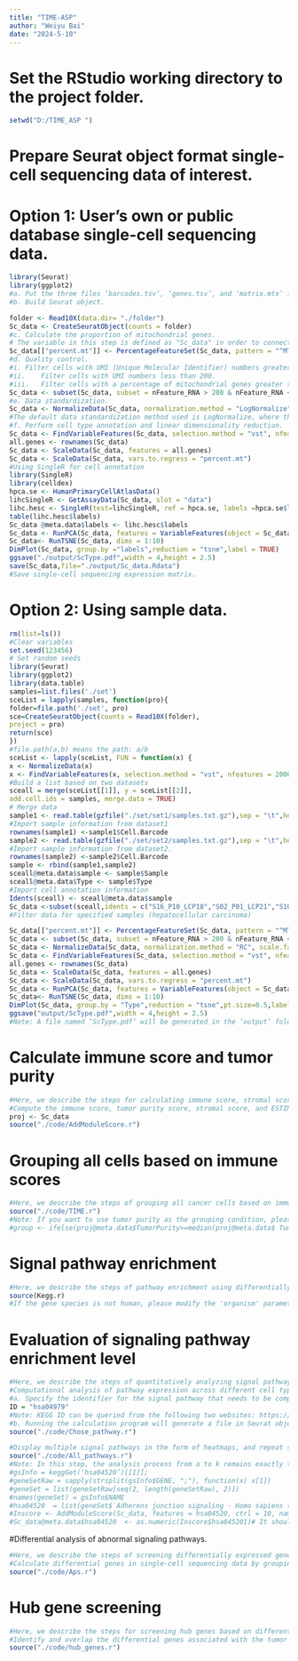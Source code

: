 ```yaml
---
title: "TIME-ASP"
author: "Weiyu Bai"
date: "2024-5-10"
---
```

# Set the RStudio working directory to the project folder.
```r
setwd("D:/TIME_ASP ")
```
# Prepare Seurat object format single-cell sequencing data of interest. 
# Option 1: User’s own or public database single-cell sequencing data.
```r
library(Seurat)
library(ggplot2)
#a.	Put the three files ‘barcodes.tsv’, ‘genes.tsv’, and ‘matrix.mtx’ into the 'folder' folder
#b.	Build Seurat object.

folder <- Read10X(data.dir= "./folder")
Sc_data <- CreateSeuratObject(counts = folder)
#c.	Calculate the proportion of mitochondrial genes.
# The variable in this step is defined as "Sc_data" in order to connect with the analysis steps of subsequent sample data.
Sc_data[["percent.mt"]] <- PercentageFeatureSet(Sc_data, pattern = "^MT-")
#d.	Quality control.
#i.	Filter cells with UMI (Unique Molecular Identifier) numbers greater than 2500. 
#ii.	Filter cells with UMI numbers less than 200.
#iii.	Filter cells with a percentage of mitochondrial genes greater than 5% of the total number of genes
Sc_data <- subset(Sc_data, subset = nFeature_RNA > 200 & nFeature_RNA < 2500 & percent.mt < 5)
#e.	Data standardization.
Sc_data <- NormalizeData(Sc_data, normalization.method = "LogNormalize", scale.factor = 10000)
#The default data standardization method used is LogNormalize, where the total expression level of each cell is standardized to 10000, and then log is taken as the logarithm; The results are stored in Sc_data["RNA"] @ data.
#f.	Perform cell type annotation and linear dimensionality reduction.
Sc_data <- FindVariableFeatures(Sc_data, selection.method = "vst", nfeatures = 2000)
all.genes <- rownames(Sc_data)
Sc_data <- ScaleData(Sc_data, features = all.genes)
Sc_data <- ScaleData(Sc_data, vars.to.regress = "percent.mt")
#Using SingleR for cell annotation
library(SingleR)
library(celldex)
hpca.se <- HumanPrimaryCellAtlasData()
lihcSingleR <- GetAssayData(Sc_data, slot = "data")
lihc.hesc <- SingleR(test=lihcSingleR, ref = hpca.se, labels =hpca.se$label.main)
table(lihc.hesc$labels)
Sc_data @meta.data$labels <- lihc.hesc$labels
Sc_data <- RunPCA(Sc_data, features = VariableFeatures(object = Sc_data))
Sc_data<- RunTSNE(Sc_data, dims = 1:10)
DimPlot(Sc_data, group.by ="labels",reduction = "tsne",label = TRUE)
ggsave("./output/ScType.pdf",width = 4,height = 2.5)
save(Sc_data,file="./output/Sc_data.Rdata")
#Save single-cell sequencing expression matrix.
```
# Option 2: Using sample data.
```r
rm(list=ls())
#Clear variables
set.seed(123456)
# Set random seeds
library(Seurat)
library(ggplot2)
library(data.table)
samples=list.files('./set')
sceList = lapply(samples, function(pro){ 
folder=file.path('./set', pro) 
sce=CreateSeuratObject(counts = Read10X(folder),
project = pro)
return(sce)
})
#file.path(a,b) means the path: a/b
sceList <- lapply(sceList, FUN = function(x) {
x <- NormalizeData(x)
x <- FindVariableFeatures(x, selection.method = "vst", nfeatures = 2000)})
#Build a list based on two datasets
sceall = merge(sceList[[1]], y = sceList[[2]], 
add.cell.ids = samples, merge.data = TRUE) 
# Merge data 
sample1 <- read.table(gzfile("./set/set1/samples.txt.gz"),sep = "\t",header = T)
#Import sample information from dataset1
rownames(sample1) <-sample1$Cell.Barcode
sample2 <- read.table(gzfile("./set/set2/samples.txt.gz"),sep = "\t",header = T)
#Import sample information from dataset2.
rownames(sample2) <-sample2$Cell.Barcode
sample <- rbind(sample1,sample2)
sceall@meta.data$sample <- sample$Sample
sceall@meta.data$Type <- sample$Type
#Import cell annotation information
Idents(sceall) <- sceall@meta.data$sample
Sc_data <-subset(sceall,idents = c("S16_P10_LCP18","S02_P01_LCP21","S10_P05_LCP23","S07_P02_LCP28","S12_P07_LCP30","S21_P13_LCP37","S15_P09_LCP38","S351_P10_LCP34","S364_P21_LCP65"),invert = FALSE)
#Filter data for specified samples (hepatocellular carcinoma)

Sc_data[["percent.mt"]] <- PercentageFeatureSet(Sc_data, pattern = "^MT-")
Sc_data <- subset(Sc_data, subset = nFeature_RNA > 200 & nFeature_RNA < 2500 & percent.mt < 5)
Sc_data <- NormalizeData(Sc_data, normalization.method = "RC", scale.factor = 10000)
Sc_data <- FindVariableFeatures(Sc_data, selection.method = "vst", nfeatures = 2000)
all.genes <- rownames(Sc_data)
Sc_data <- ScaleData(Sc_data, features = all.genes)
Sc_data <- ScaleData(Sc_data, vars.to.regress = "percent.mt")
Sc_data <- RunPCA(Sc_data, features = VariableFeatures(object = Sc_data))
Sc_data<- RunTSNE(Sc_data, dims = 1:10)
DimPlot(Sc_data, group.by = "Type",reduction = "tsne",pt.size=0.5,label = FALSE)
ggsave("output/ScType.pdf",width = 4,height = 2.5)
#Note: A file named ‘ScType.pdf’ will be generated in the ‘output’ folder. If you need to eliminate batch effects from your data, you can utilize the Integration method from the Seurat package or the harmony30 package. This step uses data from liver cancer patients in the GSE125449 dataset in the GEO database, with patient numbers listed as follows: "S16-P10-LCP18", "S02-P01-LCP21", "S10-P05-LCP23", "S07-P02-LCP28", "S12-007-LCP30", "S21P13-LCP37", "S15-P09-LCP38", "S351-P10-LCP34", "S364-P21-LCP65"
```
# Calculate immune score and tumor purity
```r
#Here, we describe the steps for calculating immune score, stromal score, tumor purity score, and estimate score based on the ESTIMATE R package.
#Compute the immune score, tumor purity score, stromal score, and ESTIMATE score. 
proj <- Sc_data
source("./code/AddModuleScore.r")
```
# Grouping all cells based on immune scores
```r
#Here, we describe the steps of grouping all cancer cells based on immune scores. Grouping is performed based on the calculated immune scores from the previous step (or based on tumor purity), and the FindMarkers() function is used for differential analysis. 
source("./code/TIME.r")
#Note: If you want to use tumor purity as the grouping condition, please open the ‘Estimate.r’ file and modify the grouping code as follows:
#group <- ifelse(proj@meta.data$TumorPurity>=median(proj@meta.data$ TumorPurity),' TumorPurity_high',' TumorPurity_low')

```
# Signal pathway enrichment
```r
#Here, we describe the steps of pathway enrichment using differentially expressed genes obtained through immune scoring grouping.
source(Kegg.r)
#If the gene species is not human, please modify the 'organism' parameter in the Kegg.r code according to the abbreviation of the queried species. Please refer to 'https://www.genome.jp/kegg/catalog/org_list.html' for the abbreviations of the specific species. For detailed explanations of other additional parameters, please refer to the usage guide of the 'clusterProfiler' R package.
```
# Evaluation of signaling pathway enrichment level
```r
#Here, we describe the steps of quantitatively analyzing signal pathways using the 'AddModuleScore' function.
#Computational analysis of pathway expression across different cell types.
#a.	Specify the identifier for the signal pathway that needs to be computed. Using ‘Cholesterol metabolism’ as an example, input the identifier for Cholesterol metabolism.
ID = "hsa04979"
#Note: KEGG ID can be queried from the following two websites: https://www.kegg.jp/ Or http://lmmd.ecust.edu.cn/netinfer/get_results.php?id=6248
#b.	Running the calculation program will generate a file in Seurat object format named Inscore, and the calculated scores will be named after the first word of the signal pathway, contained within the Inscore file.
source("./code/Chose_pathway.r")

#Display multiple signal pathways in the form of heatmaps, and repeat steps 6a-6d. Here, we will use signal pathways such as hsa05200, hsa04510, hsa05208, hsa04932, hsa04151, hsa05205, hsa04610, hsa00190, hsa04512, hsa04979, hsa04066, and hsa04668 as examples to draw a heat map.
source("./code/All_pathways.r")
#Note: In this step, the analysis process from a to k remains exactly the same, except for the different IDs of the signaling pathways. If you need to analyze a specific signaling pathway, simply modify the ID of the pathway. For example, if you need to analyze the ‘Adherens junction signaling pathway (ID hsa04520):
#gsInfo = keggGet(‘hsa04520’)[[1]]; 
#geneSetRaw = sapply(strsplit(gsInfo$GENE, ";"), function(x) x[1])
#geneSet = list(geneSetRaw[seq(2, length(geneSetRaw), 2)])
#names(geneSet) = gsInfo$NAME
#hsa04520  = list(geneSet$`Adherens junction signaling - Homo sapiens (human)`) 
#Inscore <- AddModuleScore(Sc_data, features = hsa04520, ctrl = 10, name = "hsa0452")
#Sc_data@meta.data$hsa04520  <- as.numeric(Inscore$hsa045201)# It should be noted that the algorithm for this line of code will default to adding a sequence number 1 after the ID number. 
```
#Differential analysis of abnormal signaling pathways.
```r
#Here, we describe the steps of screening differentially expressed genes based on abnormal signaling pathway grouping.
#Calculate differential genes in single-cell sequencing data by grouping a certain signaling pathway. For example, using the ‘hsa04979’ signaling pathway, all cells are divided into two groups: high and low.
source("./code/Aps.r")
```
# Hub gene screening
```r
#Here, we describe the steps for screening hub genes based on differential analysis of immune and abnormal signaling pathways.
#Identify and overlap the differential genes associated with the tumor immune microenvironment and the abnormal signaling pathways for screening (Table S4), and visually represent this information using a Venn diagram.
source("./code/hub_genes.r")
```





